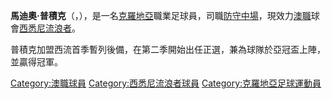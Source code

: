 {{unreferenced|time=2020-03-09T13:32:03+00:00}}
{{Infobox football biography
| name = Mateo Poljak
| image = Mateo Poljak WSW Away.jpg
| image_size = 220
| caption = Poljak in Western 悉尼 Wanderers away strip
| fullname = Mateo Poljak
| birth_date = {{Birth date and age|df=yes|1989|09|10}}
| birth_place = [[Zagreb,_Croatia|Zagreb, Croatia]]
| height = {{height|m=1.82}}
| currentclub  = {{ALeague WSW}}
| clubnumber = 8
| position = [[中場|防守中場]]
| youthyears1 = 2000–2008
| youthclubs1 = [[Dinamo_Zagreb|Dinamo Zagreb]]
| years1 = 2008–2009
| clubs1 = [[NK_Lokomotiva|Lokomotiva]]
| caps1 = 26
| goals1 = 8
| years2 =  2010–2012
| clubs2 =  [[Dinamo_Zagreb|Dinamo Zagreb]]
| caps2 =   0 
| goals2 =  0 
| years3 =  2010–2012
| clubs3 =  → [[NK_Lokomotiva|Lokomotiva]] ''(loan)''
| caps3 =   60   
| goals3 =  4 
| years4 =  2012–
| clubs4 =  {{ALeague WSW}}
| caps4 =   49
| goals4 =  2
| nationalyears1 =   2005–2008
| nationalteam1 =   [[Croatia_national_under-19_football_team|Croatia U19]]
| nationalcaps1 =    8
| nationalgoals1 = 1
| pcupdate = {{date|2014-10-19}}
| ntupdate = {{date|2009-09-11}}
}}
'''馬迪奧·普積克'''（{{lang-en|Mateo Poljak}}，{{bd|1989年|9月10日}}），是一名[[克羅地亞|克羅地亞]]職業足球員，司職[[防守中場|防守中場]]，現效力[[澳職|澳職]]球會[[西悉尼流浪者|西悉尼流浪者]]。

普積克加盟西流首季暫列後備，在第二季開始出任正選，兼為球隊於亞冠盃上陣，並贏得冠軍。

{{DEFAULTSORT: Poljak, Mateo}}
[[Category:澳職球員|Category:澳職球員]]
[[Category:西悉尼流浪者球員|Category:西悉尼流浪者球員]]
[[Category:克羅地亞足球運動員|Category:克羅地亞足球運動員]]


{{fbr-stub}}
